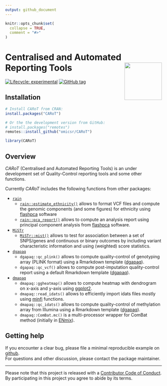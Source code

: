 ```yaml
---
output: github_document
---
```


<!-- README.md is generated from README.Rmd. Please edit that file -->

```r
knitr::opts_chunk$set(
  collapse = TRUE,
  comment = "#>"
)
```

# Centralised and Automated Reporting Tools <img src="man/figures/carot.png" align="right" width="120" />

<!-- badges: start -->
[![Lifecycle: experimental](https://img.shields.io/badge/lifecycle-experimental-orange.svg)](https://www.tidyverse.org/lifecycle/#experimental)
[![GitHub tag](https://img.shields.io/github/tag/omicsr/CARoT.svg?label=latest tag&include_prereleases)](https://github.com/omicsr/CARoT)
<!-- badges: end -->

## Installation

```r
# Install CARoT from CRAN:
install.packages("CARoT")

# Or the the development version from GitHub:
# install.packages("remotes")
remotes::install_github("omicsr/CARoT")
```
```r
library(CARoT)
```

## Overview 

*CARoT* (Centralised and Automated Reporting Tools) is an under development set of Quality-Control reporting tools and some other functions.

Currently *CARoT* includes the following functions from other packages:

* [`rain`](mcanouil/rain)
    - [`rain::estimate_ethnicity()`](https://github.com/mcanouil/rain) allows to format VCF files 
        and compute the genomic components (and some figures) for ethnicity 
        using [flashpca](https://github.com/gabraham/flashpca) software
    - [`rain::pca_report()`](https://github.com/mcanouil/rain) allows to compute an analysis report 
        using principal component analysis from 
        [flashpca](https://github.com/gabraham/flashpca) software.  

* [`MiSTr`](mcanouil/MiSTr)
    - [`MiSTr::mist()`](https://github.com/mcanouil/MiSTr) allows to test for association between 
    a set of SNPS/genes and continuous or binary outcomes by including variant 
    characteristic information and using (weighted) score statistics.

* [`dgapaq`](omicsr/dgapaq)
    - `dgapaq::qc_plink()` allows to compute quality-control of genotyping array (PLINK format) 
        using a Rmarkdown template ([dgapaq](https://github.com/omicsr/dgapaq)).
    - `dgapaq::qc_vcf()` allows to compute post-imputation quality-control report 
        using a default Rmarkdown template ([dgapaq](https://github.com/omicsr/dgapaq)).

* [`dmapaq`](omicsr/dmapaq)
    - `dmapaq::ggheatmap()` allows to compute heatmap with dendrogram on x-axis and y-axis 
        using [ggplot2](https://ggplot2.tidyverse.org/).
    - `dmapaq::read_idats()` allows to efficiently import idats files mostly 
        using [minfi](https://bioconductor.org/packages/minfi/) functions.
    - `dmapaq::qc_idats()` allows to compute quality-control of methylation array from Illumina 
        using a Rmarkdown template ([dgapaq](https://github.com/omicsr/dgapaq)).
    - `dmapaq::ComBat.mc()` is a multi-processor wrapper for ComBat method 
        (initially in [ENmix](https://bioconductor.org/packages/ENmix/)).

## Getting help

If you encounter a clear bug, please file a minimal reproducible example on [github](https://github.com/omicsr/CARoT/issues).  
For questions and other discussion, please contact the package maintainer.

---

Please note that this project is released with a [Contributor Code of Conduct](.github/CODE_OF_CONDUCT.md).  
By participating in this project you agree to abide by its terms.
